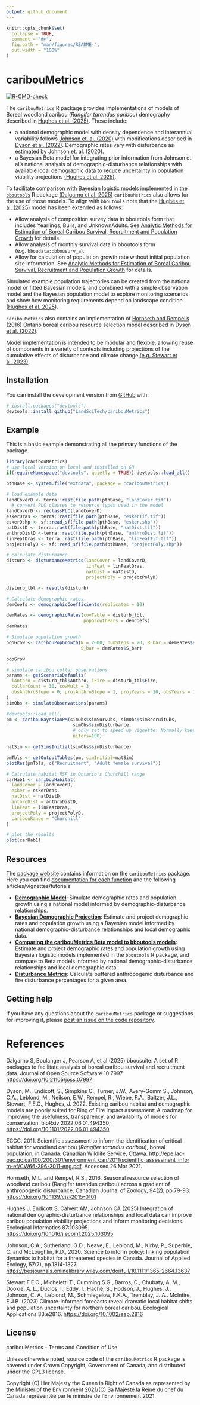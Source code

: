 ```yaml
---
output: github_document
---
```


<!-- README.md is generated from README.Rmd. Please edit that file -->

```r
knitr::opts_chunk$set(
  collapse = TRUE,
  comment = "#>",
  fig.path = "man/figures/README-",
  out.width = "100%"
)
```

# caribouMetrics

<!-- badges: start -->
[![R-CMD-check](https://github.com/LandSciTech/caribouMetrics/actions/workflows/R-CMD-check.yaml/badge.svg)](https://github.com/LandSciTech/caribouMetrics/actions/workflows/R-CMD-check.yaml)
<!-- badges: end -->

The `caribouMetrics` R package provides implementations of models of Boreal woodland caribou (_Rangifer tarandus caribou_) demography described in [Hughes et al. (2025)](https://doi.org/10.1016/j.ecoinf.2025.103095). These include: 

* a national demographic model with density dependence and interannual variability follows [Johnson et. al. (2020)](doi:10.1111/1365-2664.13637) with modifications described in [Dyson et al. (2022)](https://doi.org/10.1101/2022.06.01.494350). Demographic rates vary with disturbance as estimated by [Johnson et. al. (2020)](doi:10.1111/1365-2664.13637).
* a Bayesian Beta model for integrating prior information from Johnson et al's national analysis of demographic-disturbance relationships with available local demographic data to reduce uncertainty in population viability projections [(Hughes et al. 2025)](https://doi.org/10.1016/j.ecoinf.2025.103095).  
    
To facilitate [comparison with Bayesian logistic models implemented in the `bboutools`](https://landscitech.github.io/caribouMetrics/articles/compare-bayesian-models.html) R package [(Dalgarno et al. 2025)]( https://doi.org/10.21105/joss.07997) `caribouMetrics` also allows for the use of those models. To align with `bboutools` note that the [Hughes et al. (2025)](https://doi.org/10.1016/j.ecoinf.2025.103095) model has been extended  as follows: 

* Allow analysis of composition survey data in bboutools form that includes Yearlings, Bulls, and UnknownAdults. See [Analytic Methods for Estimation of Boreal Caribou Survival, Recruitment and Population Growth](https://poissonconsulting.github.io/bboutools/articles/methods.html) for details.
* Allow analysis of monthly survival data in bboutools form (e.g. `bboudata::bbousurv_a`).
* Allow for calculation of population growth rate without initial population size information. See [Analytic Methods for Estimation of Boreal Caribou Survival, Recruitment and Population Growth](https://poissonconsulting.github.io/bboutools/articles/methods.html) for details.

Simulated example population trajectories can be created from the national model or fitted Bayesian models, and combined with a simple observation model and the Bayesian population model to explore monitoring scenarios and show how monitoring requirements depend on landscape condition ([Hughes et al. 2025](https://doi.org/10.1016/j.ecoinf.2025.103095)). 

`caribouMetrics` also contains an implementation of [Hornseth and Rempel's (2016)](https://doi.org/10.1139/cjz-2015-0101) Ontario boreal caribou resource selection model described in [Dyson et al. (2022)](https://doi.org/10.1101/2022.06.01.494350). 
    
Model implementation is intended to be modular and flexible, allowing reuse of components in a variety of contexts including projections of the cumulative effects of disturbance and climate change [(e.g. Stewart et al. 2023)](https://doi.org/10.1002/eap.2816).

## Installation

You can install the development version from [GitHub](https://github.com/) with:

``` r
# install.packages("devtools")
devtools::install_github("LandSciTech/caribouMetrics")
```
## Example

This is a basic example demonstrating all the primary functions of the package.

```r
library(caribouMetrics)
# use local version on local and installed on GH
if(requireNamespace("devtools", quietly = TRUE)) devtools::load_all()

pthBase <- system.file("extdata", package = "caribouMetrics")

# load example data
landCoverD <- terra::rast(file.path(pthBase, "landCover.tif")) 
  # convert PLC classes to resource types used in the model 
landCoverD <- reclassPLC(landCoverD)
eskerDras <- terra::rast(file.path(pthBase, "eskerTif.tif"))
eskerDshp <- sf::read_sf(file.path(pthBase, "esker.shp"))
natDistD <- terra::rast(file.path(pthBase, "natDist.tif"))
anthroDistD <-terra::rast(file.path(pthBase, "anthroDist.tif"))
linFeatDras <- terra::rast(file.path(pthBase, "linFeatTif.tif"))
projectPolyD <- sf::read_sf(file.path(pthBase, "projectPoly.shp"))

# calculate disturbance 
disturb <- disturbanceMetrics(landCover = landCoverD,
                              linFeat = linFeatDras,  
                              natDist = natDistD,
                              projectPoly = projectPolyD)

disturb_tbl <- results(disturb)

# Calculate demographic rates
demCoefs <- demographicCoefficients(replicates = 10)

demRates <- demographicRates(covTable = disturb_tbl,
                             popGrowthPars = demCoefs)
demRates

# Simulate population growth
popGrow <- caribouPopGrowth(N = 2000, numSteps = 20, R_bar = demRates$R_bar, 
                            S_bar = demRates$S_bar)

popGrow

# simulate caribou collar observations
params <- getScenarioDefaults(
  iAnthro = disturb_tbl$Anthro, iFire = disturb_tbl$Fire,
  collarCount = 30, cowMult = 3, 
  obsAnthroSlope = 0, projAnthroSlope = 1, projYears = 10, obsYears = 10
)
simObs <- simulateObservations(params)

#devtools::load_all()
pm <- caribouBayesianPM(simObs$simSurvObs, simObs$simRecruitObs, 
                         simObs$simDisturbance,
                         # only set to speed up vignette. Normally keep defaults.
                         niters=100)

natSim <- getSimsInitial(simObs$simDisturbance)

pmTbls <- getOutputTables(pm, simInitial=natSim)
plotRes(pmTbls, c("Recruitment", "Adult female survival"))

# Calculate habitat RSF in Ontario's Churchill range
carHab1 <- caribouHabitat(
  landCover = landCoverD,
  esker = eskerDras, 
  natDist = natDistD, 
  anthroDist = anthroDistD, 
  linFeat = linFeatDras, 
  projectPoly = projectPolyD,
  caribouRange = "Churchill"
)

# plot the results
plot(carHab1)
```

## Resources

The [package website](https://landscitech.github.io/caribouMetrics) contains information on the `caribouMetrics` package. Here you can find [documentation for each function](https://landscitech.github.io/caribouMetrics/reference/index.html) and the following articles/vignettes/tutorials:

* [**Demographic Model**](https://landscitech.github.io/caribouMetrics/articles/caribouDemography.html): 
Simulate demographic rates and population growth using a national model informed by demographic-disturbance relationships. 
* [**Bayesian Demographic Projection**](https://landscitech.github.io/caribouMetrics/articles/bayesian-model-outputs.html): Estimate and project demographic rates and population growth using a Bayesian model informed by national demographic-disturbance relationships and local demographic data.
* [**Comparing the caribouMetrics Beta model to bboutools models**](https://landscitech.github.io/caribouMetrics/articles/compare-bayesian-models.html): Estimate and project demographic rates and population growth using Bayesian logistic models implemented in the `bboutools` R package, and compare to Beta models informed by national demographic-disturbance relationships and local demographic data.
* [**Disturbance Metrics**](https://landscitech.github.io/caribouMetrics/articles/Using_disturbanceMetric.html): Calculate buffered anthropogenic disturbance and fire disturbance percentages for a given area.
<!-- * [**Ontario Habitat Model**](https://landscitech.github.io/caribouMetrics/articles/Using_caribouHabitat.html): Calculate caribou habitat use with Ontario RSF models. -->

## Getting help

If you have any questions about the `caribouMetrics` package or suggestions for improving it, please [post an issue on the code repository](https://github.com/LandSciTech/caribouMetrics/issues/new).

# References
Dalgarno S, Boulanger J, Pearson A, et al (2025) bbousuite: A set of R packages to facilitate analysis of boreal caribou survival and recruitment data. Journal of Open Source Software 10:7997. <https://doi.org/10.21105/joss.07997>

Dyson, M., Endicott, S., Simpkins C., Turner, J.W., Avery-Gomm S., Johnson, C.A., Leblond, M., Neilson, E.W., Rempel, R., Wiebe, P.A., Baltzer, J.L., Stewart, F.E.C., Hughes, J. 2022. Existing caribou habitat and demographic models are poorly suited for Ring of Fire impact assessment: A roadmap for improving the usefulness, transparency, and availability of models for conservation. bioRxiv 2022.06.01.494350; <https://doi.org/10.1101/2022.06.01.494350>

ECCC. 2011. Scientific assessment to inform the identification of critical
habitat for woodland caribou (*Rangifer tarandus caribou*), boreal population, in
Canada. Canadian Wildlife Service, Ottawa.
<http://epe.lac-bac.gc.ca/100/200/301/environment_can/2011/scientific_assessment_inform-ef/CW66-296-2011-eng.pdf>.
Accessed 26 Mar 2021.

Hornseth, M.L. and Rempel, R.S., 2016. Seasonal resource selection of
woodland caribou (Rangifer tarandus caribou) across a gradient of
anthropogenic disturbance. Canadian Journal of Zoology, 94(2), pp.79-93.
<https://doi.org/10.1139/cjz-2015-0101>

Hughes J, Endicott S, Calvert AM, Johnson CA (2025) Integration of national demographic-disturbance relationships and local data can improve caribou population viability projections and inform monitoring decisions. Ecological Informatics 87:103095. <https://doi.org/10.1016/j.ecoinf.2025.103095>

Johnson, C.A., Sutherland, G.D., Neave, E., Leblond, M., Kirby, P., Superbie, C.
and McLoughlin, P.D., 2020. Science to inform policy: linking population
dynamics to habitat for a threatened species in Canada. Journal of Applied
Ecology, 57(7), pp.1314-1327.
<https://besjournals.onlinelibrary.wiley.com/doi/full/10.1111/1365-2664.13637>

Stewart F.E.C., Micheletti T., Cumming S.G., Barros, C., Chubaty, A. M., Dookie, A. L., Duclos, I., Eddy, I., Haché, S., Hodson, J., Hughes, J., Johnson, C. A., Leblond, M., Schmiegelow, F.K.A., Tremblay, J. A.. McIntire, E.J.B. (2023) Climate-informed forecasts reveal dramatic local habitat shifts and population uncertainty for northern boreal caribou. Ecological Applications 33:e2816. <https://doi.org/10.1002/eap.2816>

## License
caribouMetrics - Terms and Condition of Use

Unless otherwise noted, source code of the `caribouMetrics` R package is covered under
Crown Copyright, Government of Canada, and distributed under the GPL3 license.

Copyright (C) Her Majesty the Queen in Right of Canada as represented by the Minister of the Environment 2021/(C) Sa Majesté la Reine du chef du Canada représentée par le ministre de l'Environnement 2021.
